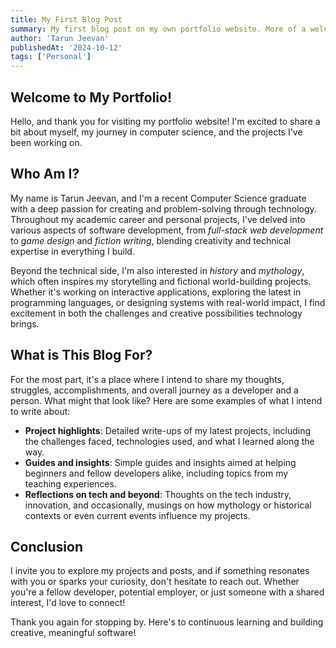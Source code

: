 ```yaml
---
title: My First Blog Post
summary: My first blog post on my own portfolio website. More of a welcome message really, but I hope you find my subsequent posts more informative, helpful, or otherwise enjoyable.
author: 'Tarun Jeevan'
publishedAt: '2024-10-12'
tags: ['Personal']
---
```


## **Welcome to My Portfolio!**
Hello, and thank you for visiting my portfolio website! I'm excited to share a bit about myself, my journey in computer science, and the projects I've been working on.

## **Who Am I?**
My name is Tarun Jeevan, and I&apos;m a recent Computer Science graduate with a deep passion for creating and problem-solving through technology. Throughout my academic career and personal projects, I've delved into various aspects of software development, from *full-stack web development* to *game design* and *fiction writing*, blending creativity and technical expertise in everything I build.

Beyond the technical side, I&apos;m also interested in *history* and *mythology*, which often inspires my storytelling and fictional world-building projects. Whether it's working on interactive applications, exploring the latest in programming languages, or designing systems with real-world impact, I find excitement in both the challenges and creative possibilities technology brings.

## **What is This Blog For?**
For the most part, it's a place where I intend to share my thoughts, struggles, accomplishments, and overall journey as a developer and a person. What might that look like? Here are some examples of what I intend to write about:
- **Project highlights**: Detailed write-ups of my latest projects, including the challenges faced, technologies used, and what I learned along the way.
- **Guides and insights**: Simple guides and insights aimed at helping beginners and fellow developers alike, including topics from my teaching experiences.
- **Reflections on tech and beyond**: Thoughts on the tech industry, innovation, and occasionally, musings on how mythology or historical contexts or even current events influence my projects.

## **Conclusion**
I invite you to explore my projects and posts, and if something resonates with you or sparks your curiosity, don&apos;t hesitate to reach out. Whether you&apos;re a fellow developer, potential employer, or just someone with a shared interest, I&apos;d love to connect!

Thank you again for stopping by. Here&apos;s to continuous learning and building creative, meaningful software!